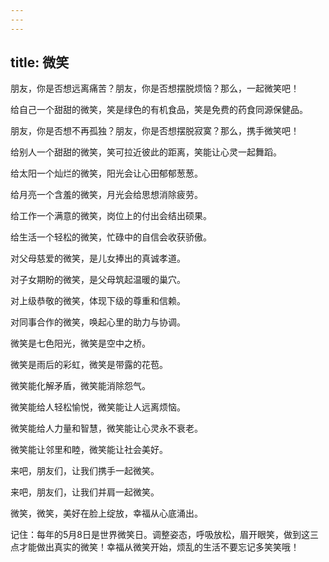 ```yaml
---
---
---
```

title: 微笑
---



朋友，你是否想远离痛苦？朋友，你是否想摆脱烦恼？那么，一起微笑吧！

给自己一个甜甜的微笑，笑是绿色的有机食品，笑是免费的药食同源保健品。

朋友，你是否想不再孤独？朋友，你是否想摆脱寂寞？那么，携手微笑吧！

给别人一个甜甜的微笑，笑可拉近彼此的距离，笑能让心灵一起舞蹈。

给太阳一个灿烂的微笑，阳光会让心田郁郁葱葱。

给月亮一个含羞的微笑，月光会给思想消除疲劳。

给工作一个满意的微笑，岗位上的付出会结出硕果。

给生活一个轻松的微笑，忙碌中的自信会收获骄傲。

对父母慈爱的微笑，是儿女捧出的真诚孝道。

对子女期盼的微笑，是父母筑起温暖的巢穴。

对上级恭敬的微笑，体现下级的尊重和信赖。

对同事合作的微笑，唤起心里的助力与协调。

微笑是七色阳光，微笑是空中之桥。

微笑是雨后的彩虹，微笑是带露的花苞。

微笑能化解矛盾，微笑能消除怨气。

微笑能给人轻松愉悦，微笑能让人远离烦恼。

微笑能给人力量和智慧，微笑能让心灵永不衰老。

微笑能让邻里和睦，微笑能让社会美好。

来吧，朋友们，让我们携手一起微笑。

来吧，朋友们，让我们并肩一起微笑。

微笑，微笑，美好在脸上绽放，幸福从心底涌出。

记住：每年的5月8日是世界微笑日。调整姿态，呼吸放松，眉开眼笑，做到这三点才能做出真实的微笑！幸福从微笑开始，烦乱的生活不要忘记多笑笑哦！